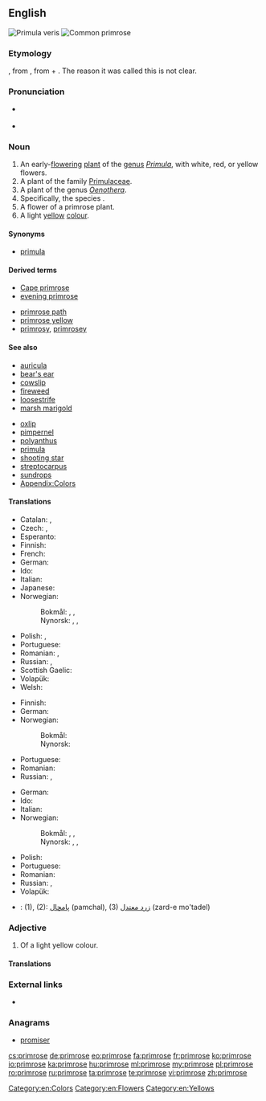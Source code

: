 ==English==
{{wikipedia}}
[[Image:Primula veris 170405.jpg|thumb|Primula veris]]
[[Image:Primula-vulgaris-flowers.jpg|thumb|Common primrose]]

===Etymology===
{{etyl|enm|en}} {{term|primerose|lang=enm}}, from {{etyl|fro|en}}, from {{etyl|ML.|en}} {{term|prima||first|lang=la}} + {{term|rosa||rose|lang=la}}. The reason it was called this is not clear.

===Pronunciation===
* {{a|US}} {{IPA|/ˈpɹɪmˌɹoʊz/}}
* {{a|RP}} {{IPA|/ˈpɹɪmˌɹəʊz/}}

===Noun===
{{en-noun}}

# An early-[[flower]]ing [[plant]] of the [[genus]] ''[[Primula]]'', with white, red, or yellow flowers.
# A plant of the family [[Primulaceae]].
# A plant of the genus ''[[Oenothera]]''.
# Specifically, the species {{taxlink|Primula vulgaris|species|noshow=1}}.
# A flower of a primrose plant.
# A light [[yellow]] [[colour]].
#: {{color panel|E9C518}}

====Synonyms====
* {{sense|plant}} [[primula]]

====Derived terms====
{{rel-top|terms derived from ''primrose (noun)''}}
* [[Cape primrose]]
* [[evening primrose]]
{{rel-mid}}
* [[primrose path]]
* [[primrose yellow]]
* [[primrosy]], [[primrosey]]
{{rel-bottom}}

====See also====
{{rel-top|other terms of interest}}
* [[auricula]]
* [[bear's ear]]
* [[cowslip]]
* [[fireweed]]
* [[loosestrife]]
* [[marsh marigold]]
{{rel-mid}}
* [[oxlip]]
* [[pimpernel]]
* [[polyanthus]]
* [[primula]]
* [[shooting star]]
* [[streptocarpus]]
* [[sundrops]]
* [[Appendix:Colors]]
{{rel-bottom}}

====Translations====
{{trans-top|plant of the genus ''Primula''}}
* Catalan: {{t|ca|prímula|f}}, {{t+|ca|primavera|f}}
* Czech: {{t|cs|prvosenka|f}}, {{t|cs|petrklíč}}
* Esperanto: {{t|eo|primolo}}
* Finnish: {{t+|fi|esikko}}
* French: {{t+|fr|primevère|f}}
* German: {{t|de|Primel|f}}
* Ido: {{t+|io|primrozo}}
* Italian: {{t|it|primula|f}}
* Japanese: {{t|ja|桜草|tr=さくらそう, sakurasō}}
* Norwegian:
*: Bokmål: {{t|no|nøkleblom|m}}, {{t|no|nøkleblomst|m}}, {{t|no|primula|m}}
*: Nynorsk: {{t|nn|nøkleblom|m}}, {{t|nn|nøkleblome|m}}, {{t|nn|primula|m}}
{{trans-mid}}
* Polish: {{t+|pl|pierwiosnek|m}}, {{t|pl|prymula|f}}
* Portuguese: {{t+|pt|prímula|f}}
* Romanian: {{t+|ro|primulă|f}}, {{t+|ro|ciuboțica-cucului|f}}
* Russian: {{t+|ru|первоцвет|m|tr=p'ervocv'ét}}, {{t+|ru|примула|f|tr=prímula}}
* Scottish Gaelic: {{t|gd|sòbhrach|f}}
* Volapük: {{t|vo|primulaplan}}
* Welsh: {{t|cy|briallen}}
{{trans-bottom}}

{{trans-top|Primula vulgaris}}
* Finnish: {{t|fi|kääpiöesikko}}
* German: {{t|de|Primel|f}}
* Norwegian:
*: Bokmål: {{t|no|kusymre|c}}
*: Nynorsk: {{t|nn|kusymre|f}}
{{trans-mid}}
* Portuguese: {{t+|pt|prímula}}
* Romanian: {{t+|ro|primulă|f}}
* Russian: {{t+|ru|первоцвет|m|tr=p'ervocv'ét}}, {{t+|ru|примула|f|tr=prímula}}
{{trans-bottom}}

{{trans-top|flower}}
* German: {{t|de|Primel|f}}
* Ido: {{t+|io|primrozo}}
* Italian: {{t|it|primula|f}}
* Norwegian:
*: Bokmål: {{t|no|nøkleblom|m}}, {{t|no|nøkleblomst|m}}, {{t|no|primula|m}}
*: Nynorsk: {{t|nn|nøkleblom|m}}, {{t|nn|nøkleblome|m}}, {{t|nn|primula|m}}
{{trans-mid}}
* Polish: {{t+|pl|pierwiosnek|m}}
* Portuguese: {{t+|pt|prímula|f}}
* Romanian: {{t+|ro|primulă|f}}
* Russian: {{t+|ru|первоцвет|m|tr=p'ervocv'ét}}, {{t+|ru|примула|f|tr=prímula}}
* Volapük: {{t|vo|primul}}
{{trans-bottom}}

{{trans-top|colour}}
{{trans-mid}}
{{trans-bottom}}

{{checktrans-top}}
<!--Remove this section once all of the translations below have been moved into the tables above.-->
* {{ttbc|fa}}: (1), (2): [[پامچال]] (pamchal), (3) [[زرد معتدل]] (zard-e mo'tadel)
{{trans-bottom}}

===Adjective===
{{en-adj}}

# Of a light yellow colour.

====Translations====
{{trans-top|colour}}
{{trans-mid}}
{{trans-bottom}}

===External links===
* {{commonslite|primula}}

===Anagrams===
* [[promiser]]

[[Category:en:Colors]]
[[Category:en:Flowers]]
[[Category:en:Yellows]]

[[cs:primrose]]
[[de:primrose]]
[[eo:primrose]]
[[fa:primrose]]
[[fr:primrose]]
[[ko:primrose]]
[[io:primrose]]
[[ka:primrose]]
[[hu:primrose]]
[[ml:primrose]]
[[my:primrose]]
[[pl:primrose]]
[[ro:primrose]]
[[ru:primrose]]
[[ta:primrose]]
[[te:primrose]]
[[vi:primrose]]
[[zh:primrose]]